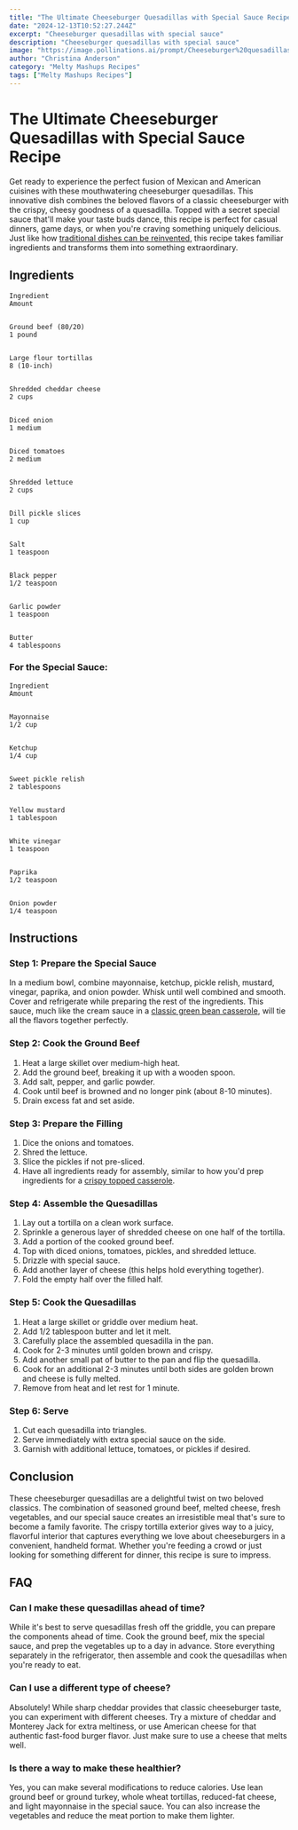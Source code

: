 ```yaml
---
title: "The Ultimate Cheeseburger Quesadillas with Special Sauce Recipe"
date: "2024-12-13T10:52:27.244Z"
excerpt: "Cheeseburger quesadillas with special sauce"
description: "Cheeseburger quesadillas with special sauce"
image: "https://image.pollinations.ai/prompt/Cheeseburger%20quesadillas%20with%20special%20sauce%2C%20realistic%20photo%2C%20high%20quality%2C%204k?width=1024&height=1024&nologo=true"
author: "Christina Anderson"
category: "Melty Mashups Recipes"
tags: ["Melty Mashups Recipes"]
---
```


# The Ultimate Cheeseburger Quesadillas with Special Sauce Recipe


Get ready to experience the perfect fusion of Mexican and American cuisines with these mouthwatering cheeseburger quesadillas. This innovative dish combines the beloved flavors of a classic cheeseburger with the crispy, cheesy goodness of a quesadilla. Topped with a secret special sauce that'll make your taste buds dance, this recipe is perfect for casual dinners, game days, or when you're craving something uniquely delicious. Just like how [traditional dishes can be reinvented](https://healtystack.com/thanksgiving-green-bean-casserole/), this recipe takes familiar ingredients and transforms them into something extraordinary.



## Ingredients




    Ingredient
    Amount


    Ground beef (80/20)
    1 pound


    Large flour tortillas
    8 (10-inch)


    Shredded cheddar cheese
    2 cups


    Diced onion
    1 medium


    Diced tomatoes
    2 medium


    Shredded lettuce
    2 cups


    Dill pickle slices
    1 cup


    Salt
    1 teaspoon


    Black pepper
    1/2 teaspoon


    Garlic powder
    1 teaspoon


    Butter
    4 tablespoons





### For the Special Sauce:



    Ingredient
    Amount


    Mayonnaise
    1/2 cup


    Ketchup
    1/4 cup


    Sweet pickle relish
    2 tablespoons


    Yellow mustard
    1 tablespoon


    White vinegar
    1 teaspoon


    Paprika
    1/2 teaspoon


    Onion powder
    1/4 teaspoon





## Instructions


### Step 1: Prepare the Special Sauce

In a medium bowl, combine mayonnaise, ketchup, pickle relish, mustard, vinegar, paprika, and onion powder. Whisk until well combined and smooth. Cover and refrigerate while preparing the rest of the ingredients. This sauce, much like the cream sauce in a [classic green bean casserole](https://healtystack.com/green-bean-casserole-with-cream-of-mushroom-soup/), will tie all the flavors together perfectly.



### Step 2: Cook the Ground Beef

1. Heat a large skillet over medium-high heat.
2. Add the ground beef, breaking it up with a wooden spoon.
3. Add salt, pepper, and garlic powder.
4. Cook until beef is browned and no longer pink (about 8-10 minutes).
5. Drain excess fat and set aside.

### Step 3: Prepare the Filling

1. Dice the onions and tomatoes.
2. Shred the lettuce.
3. Slice the pickles if not pre-sliced.
4. Have all ingredients ready for assembly, similar to how you'd prep ingredients for a [crispy topped casserole](https://healtystack.com/green-bean-casserole-with-crispy-onions/).

### Step 4: Assemble the Quesadillas

1. Lay out a tortilla on a clean work surface.
2. Sprinkle a generous layer of shredded cheese on one half of the tortilla.
3. Add a portion of the cooked ground beef.
4. Top with diced onions, tomatoes, pickles, and shredded lettuce.
5. Drizzle with special sauce.
6. Add another layer of cheese (this helps hold everything together).
7. Fold the empty half over the filled half.

### Step 5: Cook the Quesadillas

1. Heat a large skillet or griddle over medium heat.
2. Add 1/2 tablespoon butter and let it melt.
3. Carefully place the assembled quesadilla in the pan.
4. Cook for 2-3 minutes until golden brown and crispy.
5. Add another small pat of butter to the pan and flip the quesadilla.
6. Cook for an additional 2-3 minutes until both sides are golden brown and cheese is fully melted.
7. Remove from heat and let rest for 1 minute.

### Step 6: Serve

1. Cut each quesadilla into triangles.
2. Serve immediately with extra special sauce on the side.
3. Garnish with additional lettuce, tomatoes, or pickles if desired.

## Conclusion


These cheeseburger quesadillas are a delightful twist on two beloved classics. The combination of seasoned ground beef, melted cheese, fresh vegetables, and our special sauce creates an irresistible meal that's sure to become a family favorite. The crispy tortilla exterior gives way to a juicy, flavorful interior that captures everything we love about cheeseburgers in a convenient, handheld format. Whether you're feeding a crowd or just looking for something different for dinner, this recipe is sure to impress.



## FAQ


### Can I make these quesadillas ahead of time?

While it's best to serve quesadillas fresh off the griddle, you can prepare the components ahead of time. Cook the ground beef, mix the special sauce, and prep the vegetables up to a day in advance. Store everything separately in the refrigerator, then assemble and cook the quesadillas when you're ready to eat.



### Can I use a different type of cheese?

Absolutely! While sharp cheddar provides that classic cheeseburger taste, you can experiment with different cheeses. Try a mixture of cheddar and Monterey Jack for extra meltiness, or use American cheese for that authentic fast-food burger flavor. Just make sure to use a cheese that melts well.



### Is there a way to make these healthier?

Yes, you can make several modifications to reduce calories. Use lean ground beef or ground turkey, whole wheat tortillas, reduced-fat cheese, and light mayonnaise in the special sauce. You can also increase the vegetables and reduce the meat portion to make them lighter.

